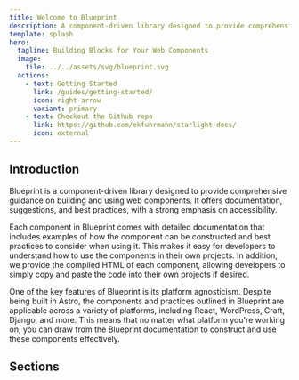 ```yaml
---
title: Welcome to Blueprint
description: A component-driven library designed to provide comprehensive guidance on building and using web components, offering documentation, suggestions, and best practices, with a strong emphasis on accessibility.
template: splash
hero:
  tagline: Building Blocks for Your Web Components
  image:
    file: ../../assets/svg/blueprint.svg
  actions:
    - text: Getting Started
      link: /guides/getting-started/
      icon: right-arrow
      variant: primary
    - text: Checkout the Github repo
      link: https://github.com/ekfuhrmann/starlight-docs/
      icon: external
---
```



## Introduction

Blueprint is a component-driven library designed to provide comprehensive guidance on building and using web components. It offers documentation, suggestions, and best practices, with a strong emphasis on accessibility.

Each component in Blueprint comes with detailed documentation that includes examples of how the component can be constructed and best practices to consider when using it. This makes it easy for developers to understand how to use the components in their own projects. In addition, we provide the compiled HTML of each component, allowing developers to simply copy and paste the code into their own projects if desired.

One of the key features of Blueprint is its platform agnosticism. Despite being built in Astro, the components and practices outlined in Blueprint are applicable across a variety of platforms, including React, WordPress, Craft, Django, and more. This means that no matter what platform you're working on, you can draw from the Blueprint documentation to construct and use these components effectively.

## Sections

<CardGrid>
  <LinkCard
    title="Elements"
    href="/elements/button/"
    description="Core building blocks for your project."
  />
  <LinkCard
    title="Layout"
    href="/layout/split-block/"
    description="Structural foundations for your project setup."
  />
  <LinkCard
    title="Navigation"
    href="/navigation/tabs/"
    description="Components for moving between pages and content."
  />
  <LinkCard
    title="Forms"
    href="/forms/field-group/"
    description="Essential components for user input and data submission."
  />
</CardGrid>

